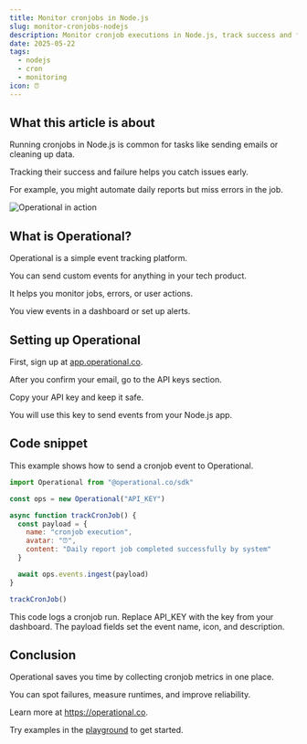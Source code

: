 ```yaml
---
title: Monitor cronjobs in Node.js
slug: monitor-cronjobs-nodejs
description: Monitor cronjob executions in Node.js, track success and failures, and get insights using Operational.
date: 2025-05-22
tags:
  - nodejs
  - cron
  - monitoring
icon: ⏰
---
```


## What this article is about

Running cronjobs in Node.js is common for tasks like sending emails or cleaning up data.

Tracking their success and failure helps you catch issues early.

For example, you might automate daily reports but miss errors in the job.

![Operational in action](https://operational.co/images/pitch/ops_insitu.jpg)

## What is Operational?

Operational is a simple event tracking platform.

You can send custom events for anything in your tech product.

It helps you monitor jobs, errors, or user actions.

You view events in a dashboard or set up alerts.

## Setting up Operational

First, sign up at [app.operational.co](https://app.operational.co).

After you confirm your email, go to the API keys section.

Copy your API key and keep it safe.

You will use this key to send events from your Node.js app.

## Code snippet

This example shows how to send a cronjob event to Operational.

```javascript
import Operational from "@operational.co/sdk"

const ops = new Operational("API_KEY")

async function trackCronJob() {
  const payload = {
    name: "cronjob execution",
    avatar: "⏰",
    content: "Daily report job completed successfully by system"
  }

  await ops.events.ingest(payload)
}

trackCronJob()
```

This code logs a cronjob run. Replace API_KEY with the key from your dashboard. The payload fields set the event name, icon, and description.

## Conclusion

Operational saves you time by collecting cronjob metrics in one place.

You can spot failures, measure runtimes, and improve reliability.

Learn more at https://operational.co.

Try examples in the [playground](https://operational.co/playground) to get started.